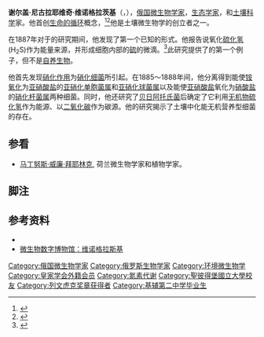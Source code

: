 {{Infobox Scientist
|name              = 谢尔盖·尼古拉耶维奇·维诺格拉茨基
|box_width         =
|image             = Sergei Winogradsky.jpg
|image_width       = 
|caption           = 
|birth_date        = 1856年9月1日
|birth_place       = {{flag|Russian Empire}}[[基辅|基辅]]
|death_date        = {{death date and age|1953|2|25|1856|9|1}}
|death_place       = {{FRA}}[[布里孔特罗贝尔|布里孔特罗贝尔]]
|residence         = 
|citizenship       = 
|nationality       = {{FRA}}
|ethnicity         = 
|field             = [[微生物学|微生物学]]
|work_institutions = [[聖彼得堡音樂學院|聖彼得堡音樂學院]]<br />[[圣彼得堡国立大学|圣彼得堡国立大学]]<br />[[斯特拉斯堡大学|斯特拉斯堡大学]]<br />[[巴斯德研究院|巴斯德研究院]]
|alma_mater        = [[圣彼得堡国立大学|圣彼得堡国立大学]]
|doctoral_advisor  = 
|doctoral_students = 
|known_for         = [[氮循环|氮循环]]<br />[[化能生物|化能生物]]<br />{{le|硫氧化細菌|Beggiatoa}}
|author_abbrev_bot = 
|author_abbrev_zoo = 
|influences        = [[马丁努斯·威廉·拜耶林克|马丁努斯·威廉·拜耶林克]]
|influenced        = [[赛尔曼·A·瓦克斯曼|赛尔曼·A·瓦克斯曼]]
|prizes            = [[列文虎克奖章|列文虎克奖章]] (1935)<br />[[皇家学会|皇家学会]]成员 <ref name="frs">{{cite journal|title=Sergei Nicholaevitch Winogradsky, 1856-1953|journal=Obituary Notices of Fellows of the Royal Society|date=1953-11-01|doi=10.1098/rsbm.1953.0022|url=http://rsbm.royalsocietypublishing.org/content/8/22/635|language=en|volume=8|issue=22|pages=635–644|issn=1479-571X|accessdate=2018-04-02|author=H. G. Thornton}}</ref>
|religion          = 
|footnotes         = 
}}
'''谢尔盖·尼古拉耶维奇·维诺格拉茨基'''（{{lang-ru|'''Сергей Николаевич Виноградский'''}}，{{bd|1856年|9月1日|1953年|2月25日}}），[[俄国|俄国]][[微生物学家|微生物学家]]，[[生态学家|生态学家]]，和[[土壤科学|土壤科学]]家。他首创[[生物地质化学循环|生命的循环]]概念，<ref>{{cite journal|title=Sergei Nikolaevitch Winogradsky:  1856-1953|pages=36–37|issn=0036-8075|journal=Science (New York, N.Y.)|volume=118|issue=3054|date=1953-07-10|url=https://www.ncbi.nlm.nih.gov/pubmed/13076173|accessdate=2019-02-13|author=S. A. Waksman|pmid=13076173}}</ref><ref>{{cite journal|title=Sergei Winogradsky: a founder of modern microbiology and the first microbial ecologist|pages=364–379|issn=1574-6976|journal=FEMS microbiology reviews|volume=36|issue=2|date=2012-3|doi=10.1111/j.1574-6976.2011.00299.x|url=https://www.ncbi.nlm.nih.gov/pubmed/22092289|accessdate=2019-02-13|author=Martin Dworkin|pmid=22092289|archive-date=2019-02-07|archive-url=https://web.archive.org/web/20190207151805/https://www.ncbi.nlm.nih.gov/pubmed/22092289|dead-url=no}}</ref>他是土壤微生物学的创立者之一。

在1887年对于{{link-en|贝日阿托菌属|Beggiatoa}}的研究期间，他发现了第一个已知的{{link-en|无机营养生物|Lithotroph}}形式。他报告说{{link-en|贝日阿托菌属|Beggiatoa}}氧化[[硫化氢|硫化氢]](H<sub>2</sub>S)作为能量来源，并形成细胞内部的[[硫|硫]]的微滴。<ref>{{cite journal | author = Winogradsky S | title = Über Schwefelbakterien| journal = Bot. Zeitung | volume = | issue = 45 | pages = 489–610| year = 1887}}</ref>此研究提供了{{link-en|无机营养生物|Lithotroph}}的第一个例子，但不是[[自养生物|自养生物]]。

他首先发现[[硝化作用|硝化作用]]为[[硝化细菌|硝化细菌]]所引起。在1885～1888年间，他分离得到能使[[铵|铵]][[氧化|氧化]]为[[亚硝酸盐|亚硝酸盐]]的[[亚硝化单胞菌属|亚硝化单胞菌属]]和[[亚硝化球菌属|亚硝化球菌属]]以及能使[[亚硝酸盐|亚硝酸盐]]氧化为[[硝酸盐|硝酸盐]]的[[硝化杆菌属|硝化杆菌属]]两种细菌。同时，他还研究了[[贝日阿托氏菌|贝日阿托氏菌]]后确定了它利用[[无机物|无机物]][[硫化氢|硫化氢]]作为能源、以[[二氧化碳|二氧化碳]]作为碳源。他的研究揭示了土壤中化能无机营养型细菌的存在。

==参看==
* [[马丁努斯·威廉·拜耶林克|马丁努斯·威廉·拜耶林克]], 荷兰微生物学家和植物学家。

==脚注==
{{reflist}}

==参考资料==
* {{cite book zh |author=辞海编纂委员会 |title=《辞海》（1999年版） |format=M |edition=1 |location=上海 |publisher=上海辞书出版社 |date=2000 |pages= |id= ISBN 7-5326-0630-9}}
* [http://www.cctcc.org/DigitalMuseum/news_show.php?newsid=33 微生物数字博物馆：维诺格拉斯基]{{Wayback|url=http://www.cctcc.org/DigitalMuseum/news_show.php?newsid=33 |date=20160304063537 }}

{{列文虎克奖章获得者}}

{{Authority control}}
{{DEFAULTSORT:Виноградський, Сергій Миколайович}}

[[Category:俄国微生物学家|Category:俄国微生物学家]]
[[Category:俄罗斯生物学家|Category:俄罗斯生物学家]]
[[Category:环境微生物学|Category:环境微生物学]]
[[Category:皇家学会外籍会员|Category:皇家学会外籍会员]]
[[Category:氮素代谢|Category:氮素代谢]]
[[Category:聖彼得堡國立大學校友|Category:聖彼得堡國立大學校友]]
[[Category:列文虎克奖章获得者|Category:列文虎克奖章获得者]]
[[Category:基辅第二中学毕业生|Category:基辅第二中学毕业生]]